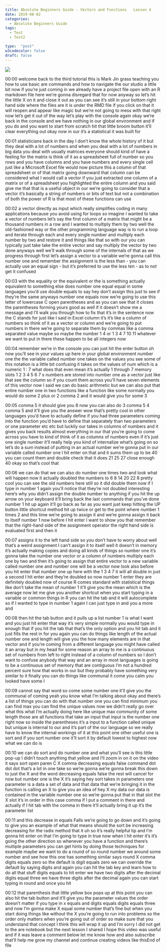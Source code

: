 ```yaml
---
title: Absolute Beginners Guide - Vectors and Functions   Lesson 4
date: 2019-08-02
categories:
  - Absolute Beginners Guide
tags:
  - Test
  - Test2

type:  "post"
w3codecolor: false
draft: false
---
```


<a href="https://www.youtube.com/watch?v=bCLlT44WR4g">
<img src="auto-posts/images/05-AbsoluteBeginnersGuide-RMarkdownPart2-Lesson3.mp4.jpg">
</a>









00:00
welcome back to the third tutorial this is Mark Jin grass teaching you how to
use basic are commands and how to navigate the our studio a little bit now
if you're just coming in we already have a project file open with an R markdown
file here we're gonna disregard that for now anyway so let's hit the little X on
it and close it out as you can see it's still in your bottom right hand side
where the files are it is under the RMD file if you click on that it will reopen
and appear like magic but we're not going to mess with that right now let's
get it out of the way let's play with the console again okay we're back in the
console and we have nothing in our global environment and if you do and you
want to start from scratch hit that little broom button it'll clear
everything out okay now in our it's a statistical it was built for

00:01
statisticians back in the day I don't know the whole history of it but they
deal with a lot of numbers and when you deal with a lot of numbers in big data
you deal with usually matrices everyone should kind of have a feeling for the
matrix is think of it as a spreadsheet full of number so you rows and you have
columns and you have numbers and every single cell just like a Microsoft Excel
file would now picture this a column of that spreadsheet or of that matrix going
downward that column can be considered what I would call a vector if you just
extracted one column of a matrix or of a spreadsheet you highlighted the entire
column and you said give me that that is a useful object in our we're going to
consider that a vector it's basically a string of numbers or bits of text but
not a combination of both the power of R is that most of these functions can use

00:02
a vector directly as input which really simplifies coding in many applications
because you avoid using for loops so imagine I wanted to take a vector of
numbers let's say the first column of a matrix
that might be a thousand numbers in a row and I wanted to multiply them by two
well the old-fashioned way or the other programming language way is to run a
loop and iterate through each and every single number and multiply each number
by two and restore it and things like that so with our you can typically just
take take the entire vector and say multiply the vector by two done anyways
well we'll walk through some of the internals of that as we progress through
first let's assign a vector to a variable we're gonna call this number
one and remember the assignment is the less than - you can actually use an
equal sign - but it's preferred to use the less ten - as to not get it confused

00:03
with the equality or the equivalent or the is something actually equivalent to
something else does number one equal equal in some languages you'd use double
equals to say hey don't assign this just to see if they're the same anyways
number one equals now we're going to use this letter of lowercase C open
parentheses and as you can see that it closes the parentheses forming yours
good as well if it doesn't show me a message and I'll walk you through how to
fix that it's in the sentence now the C stands for just like I said in Excel
column it's it's like a column of numbers so think of it as a vector or
column and we're going to put numbers in there we're going to separate them by
commas like a comma separated value maybe so maybe the number 1 4 or 1 3 4 7
10 11 whatever we want to put in there these happen to be all integers now

00:04
remember we're in the console you can just hit the enter button oh now you'll
see in your values up here in your global environment
number one the the variable called number one takes on the values you see
some of this notation is a little bit confusing it takes on the values of num
which is a numeric 1 : 7 what does that even mean it's actually 1 through 7
memory slots 1 2 3 4 5 6 7 s numbers are stored into number one as a
vector just like that see the column so if you count them across you'll have
seven elements of this vector now I said we can do basic arithmetic but we can
also put that entire number one in two functions like a function like some
normally you would do some 2 plus or 2 comma 2 and it would give you for some 3

00:05
comma 5 it should give you 8 now you can also do 3 comma 5 4 comma 5 and it'll
give you the answer wow that's pretty cool in other languages you'd have to
actually define if you had three parameters coming into the function
you'd have to define that separately than two parameters or one parameter etc
etc but luckily our takes in columns of numbers and it gives you back results
almost everything in our that you're going to come across you have to kind of
think of it as columns of numbers even if it's just one single number it'll
really help you kind of internalize what's going on so let's do a sum
instead of putting in an actual number we're gonna put in our variable called
number one I hit enter on that and it sums them up to be 40 you can count them
and double check that it does 21 25 27 close enough 40 okay so that's cool that

00:06
we can do that we can also do number one times two and look what will happen now
it actually doubled the numbers to 6 8 14 20 22 8 pretty cool you can see the
old numbers here still so it did double them now if I type in number 1 again
you'll notice that they're not doubled interesting here's why you didn't assign
the double number to anything if you hit the up arrow on your keyboard it'll
bring back the last commands that you've
done number 1 hit up again it'll go back
as far as you want just keep hitting the UP button little shortcut method hit up
twice or get to the point where number 1 times 2 and this time we're
going to assign it and we're gonna assign it back to itself number 1 now
before I hit enter I want to show you that remember that the right-hand side
of the assignment operator the right hand side is evaluated first and then it

00:07
assigns it to the left hand side so you don't have to worry about well that's a
weird assignment I can't assign it to itself well it doesn't in memory it's
actually making copies and doing all kinds of things so number one it's gonna
take the number one vector or a column of numbers multiply each one by two and
then it's going to assign that entire vector to a new variable called number
one and number one will be a vector now look also before you hit enter that
number one up here with the 1 3 4 7 it will all double in just a second I hit
enter and they're doubled so now number 1 enter they are definitely doubled now
of course R comes standard with statistical things like don't take the
mean of number 1 it'll give you the mean
which is the average now let me give you another shortcut when you start typing
in a variable or common things in R you can hit the tab and it will autocomplete
so if I wanted to type in number 1 again I can just type in and you a more and

00:08
then hit the tab button and it pulls up a list number 1 is what I want and you
just hit enter that way it's very simple normally you would type in enough that
if you hit the tab that that's the only option and you hit tab and it just fills
the rest in for you again you can do things like length of the actual number
one and length will give you the how many elements are in that vector and if
you're coming from a different language you might have called it an array but in
my head for some reason an array to me is a continuous set of numbers from left
to right instead of a column of numbers so I don't want to confuse anybody that
way and an array in most languages is going to be a continuous set of memory
that are contiguous I'm not a hundred percent sure
how that works in our but they probably have something very similar to it
finally you can do things like communal it come you calm you looked have some I

00:09
cannot say that word so come some number one it'll give you the communal of
coming yeah you know what I'm talking about okay and there's a list of things
you can do with that number one you can find minimum you can find max you can
find the unique values now we didn't really go over what this what I'm
actually doing here like unique max community of some length those are all
functions that take an input that input is the number one right now so inside
the parentheses it's a input to a function called unique but unique is
internal to our and it's part of the our language so we really have to know the
internal workings of it at this point one other useful one is sort and if you
sort number one it'll sort it by default lowest to highest now what we can do is

00:10
we can do sort and do number one and what you'll see is this little pop-up I
didn't touch anything that yellow and I'll zoom in on it on the video it says
sort open paren C X comma decreasing equals false command dot dot dot that's
a lot in one take so we're gonna we're gonna break this down to just the X and
the word decreasing equals false the rest will cancel for now but number
one is the X it's saying hey sort takes in parameters one parameter is a data a
set of data and that data that we're bringing it in the function is calling
an X to give you an idea of hey X my data our data is contained in the
variable number one so we're gonna put that in that slot the X slot it's in
order in this case comma if I put a comment in there and actually if I hit
tab with the comma in there it'll actually bring it up it's the parameter list

00:11
and this decrease in equals Falls we're going to go down and it's going to give
you an example of what that means should the sort be increasing decreasing for
the radix method that it uh so it's really helpful tip and I'm gonna hit
enter on that I'm going to type in true now when I hit enter it's it's going the
other direction so whenever you have a function and there's multiple parameters
you can get hints by doing those techniques for example maybe we want to
do a round of so round number we around some number and see how this one has
something similar says round X comma digits equals zero so the default is
digit equals zero we can override the default by saying digits and again you
can hit the tab key and learn how to do all that stuff digits equals to hit
enter we have two digits after the decimal digits equal three we have three
digits after the decimal again you can start typing in round and once you hit

00:12
that parenthesis that little yellow box pops up at this point you can also hit
the tab button and it'll give you the parameter values the order doesn't
matter if you type in x equals and digits equals digits equals three and
now I'm gonna make X equal some number that's fine
but when you start doing things like without the X you're going to run into
problems so the order only matters when you're going out of order so make sure
that you understand that concept I think
this will wrap it up and I'm sorry I did
not get to the are notebook but the next lesson I shared I hope this video was
useful and if it was leave a comment below let me know how and also subscribe
that'll help me grow my channel and continue creating videos like thisEnd of file


